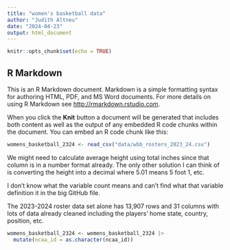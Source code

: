 ```yaml
---
title: "women's basketball data"
author: "Judith Altneu"
date: "2024-04-23"
output: html_document
---
```


```r
knitr::opts_chunk$set(echo = TRUE)
```

## R Markdown

This is an R Markdown document. Markdown is a simple formatting syntax for authoring HTML, PDF, and MS Word documents. For more details on using R Markdown see <http://rmarkdown.rstudio.com>.

When you click the **Knit** button a document will be generated that includes both content as well as the output of any embedded R code chunks within the document. You can embed an R code chunk like this:

```r
womens_basketball_2324 <- read_csv("data/wbb_rosters_2023_24.csv")
```

We might need to calculate average height using total inches since that column is in a number format already. The only other solution I can think of is converting the height into a decimal where 5.01 means 5 foot 1, etc.

I don't know what the variable count means and can't find what that variable definition it in the big GitHub file.

The 2023-2024 roster data set alone has 13,907 rows and 31 columns with lots of data already cleaned including the players' home state, country, position, etc.

```r
womens_basketball_2324 <- womens_basketball_2324 |>
  mutate(ncaa_id = as.character(ncaa_id))
```
